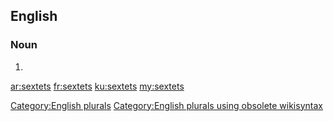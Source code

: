 ==English==

===Noun===
{{head|en}}

# {{plural of|sextet}}

[[Category:English plurals]][[Category:English plurals using obsolete wikisyntax]]

[[ar:sextets]]
[[fr:sextets]]
[[ku:sextets]]
[[my:sextets]]